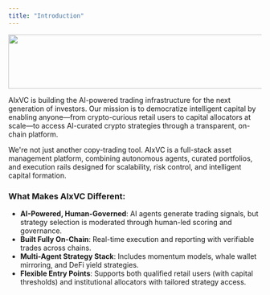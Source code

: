 ```yaml
---
title: "Introduction"
---
```


<img
  height="108"
  width="624"
  src="https://lh7-rt.googleusercontent.com/docsz/AD_4nXdcNq7znqmaLrXHOyYN81gy6ENVmxqEnatWczX_qiQELBdvDp_DraVsx1GNb2A9vlPtbWLWFbC_NvJ4wmvUhaHWCBWGZAimkt1nHTu8XFyhJgA5rwFqu8y5ECciIIZJtE-tCxcW-A?key=8x7vqwhbXMkRlZZtYd1v-ZUH"
/>

AIxVC is building the AI-powered trading infrastructure for the next generation of investors. Our mission is to democratize intelligent capital by enabling anyone—from crypto-curious retail users to capital allocators at scale—to access AI-curated crypto strategies through a transparent, on-chain platform.

We're not just another copy-trading tool. AIxVC is a full-stack asset management platform, combining autonomous agents, curated portfolios, and execution rails designed for scalability, risk control, and intelligent capital formation.

### **What Makes AIxVC Different:**

- **AI-Powered, Human-Governed**: AI agents generate trading signals, but strategy selection is moderated through human-led scoring and governance.
- **Built Fully On-Chain**: Real-time execution and reporting with verifiable trades across chains.
- **Multi-Agent Strategy Stack**: Includes momentum models, whale wallet mirroring, and DeFi yield strategies.
- **Flexible Entry Points**: Supports both qualified retail users (with capital thresholds) and institutional allocators with tailored strategy access.